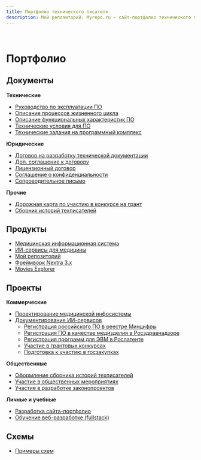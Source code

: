 ```yaml
---
title: Портфолио технического писателя
description: Мой репозиторий. Myrepo.ru – сайт-портфолио технического писателя
---
```


<br />

# Портфолио

## Документы

**Технические**

- [Руководство по эксплуатации ПО](/portfolio/docs/rukovodstvo-po-ekspluatatsii-po.mdx)
- [Описание процессов жизненного цикла](/portfolio/docs/opisaniye-protsessov-zhiznennogo-tsikla.mdx)
- [Описание функциональных характеристик ПО](/portfolio/docs/opisaniye-funktsionalnykh-kharakteristik.mdx)
- [Технические условия для ПО](/portfolio/docs/tekhnicheskiye-usloviya.mdx)
- [Технические задания на программный комплекс](/portfolio/docs/tekhnicheskiye-zadaniya-na-programmnyy-kompleks.mdx)

**Юридические**

- [Договор на разработку технической документации](https://drive.google.com/file/d/1mWDlv3rsMiPzGtQgjTyisWqu39tUjoz7/view?usp=share_link)
- [Доп. соглашение к договору](https://drive.google.com/file/d/1LtgEzN39jF89N_RTLl_A7JTaNZVOH1X-/view?usp=share_link)  
- [Лицензионный договор](/portfolio/docs/obrazets-litsenzionnogo-dogovora.mdx)
- [Соглашение о конфиденциальности](https://drive.google.com/file/d/1iD13v6h418dl907kpD50I7YqdQ_k42NR/view?usp=share_link)  
- [Сопроводительное письмо](https://drive.google.com/file/d/1Xwc9n2IOcIFJMQ8yq5l-ru4iUblv0BV2/view?usp=share_link)

**Прочие**

- [Дорожная карта по участию в конкурсе на грант](/portfolio/docs/dorozhnaya-karta-po-uchastiyu-v-konkurse.mdx)
- [Сборник историй техписателей](/portfolio/docs/sbornik-istoriy-tekhpisateley.mdx)

## Продукты

- [Медицинская информационная система](/portfolio/products/mis.mdx)
- [ИИ-сервисы для медицины](/portfolio/products/ai-services.mdx)
- [Мой репозиторий](/portfolio/products/portfolio-website.mdx)
- [Фреймворк Nextra 3.x](/portfolio/products/nextra/about-nextra.mdx)
- [Movies Explorer](/portfolio/products/movies-explorer)

## Проекты

**Коммерческие**

- [Проектирование медицинской инфосистемы](/portfolio/projects/proyektirovaniye-mis.mdx)
- [Документирование ИИ-сервисов](/portfolio/projects/dokumentirovaniye-ii-servisov.mdx)
	- [Регистрация российского ПО в реестре Минцифры](/portfolio/projects/registratsiya-po-v-reyestre-mintsifry.mdx)
	- [Регистрация ПО в качестве медизделия в Росздравнадзоре](/portfolio/projects/registratsiya-po-v-roszdravnadzore.mdx)
	- [Регистрация программ для ЭВМ в Роспатенте](/portfolio/projects/registratsiya-po-v-rospatente.mdx)
	- [Участие в грантовых конкурсах](/portfolio/projects/uchastiye-v-grantovykh-konkursakh.mdx)
	- [Подготовка к участию в госзакупках](/portfolio/projects/podgotovka-k-uchastiyu-v-goszakupkakh.mdx)

**Общественные**

- [Оформление сборника историй техписателей](/portfolio/docs/sbornik-istoriy-tekhpisateley.mdx)
- [Участие в общественных мероприятиях](/portfolio/projects/uchastiye-v-obshchestvennykh-meropriyatiyakh.mdx)
- [Участие в разработке законопроектов](/portfolio/projects/uchastiye-v-razrabotke-zakonoproyektov.mdx)

**Личные и учебные**

- [Разработка сайта-портфолио](/portfolio/projects/razrabotka-saita-portfolio-tekhpisatelya.mdx)
- [Обучение веб-разработке (fullstack)](/portfolio/projects/obucheniye-veb-razrabotke.mdx)

## Схемы

- [Примеры схем](/portfolio/diagrams.mdx)